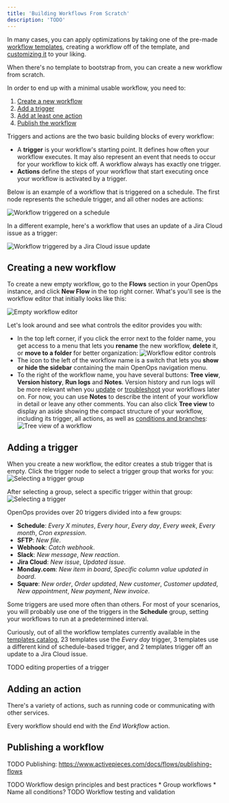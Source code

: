 ```yaml
---
title: 'Building Workflows From Scratch'
description: 'TODO'
---
```


In many cases, you can apply optimizations by taking one of the pre-made [workflow templates](workflow-templates), creating a workflow off of the template, and [customizing it](customizing-workflows) to your liking.

When there's no template to bootstrap from, you can create a new workflow from scratch.

In order to end up with a minimal usable workflow, you need to:
1. [Create a new workflow](#creating-a-new-workflow)
2. [Add a trigger](#adding-a-trigger)
3. [Add at least one action](#adding-an-action)
4. [Publish the workflow](#publishing-a-workflow)

Triggers and actions are the two basic building blocks of every workflow:
* A **trigger** is your workflow's starting point. It defines how often your workflow executes. It may also represent an event that needs to occur for your workflow to kick off. A workflow always has exactly one trigger.
* **Actions** define the steps of your workflow that start executing once your workflow is activated by a trigger.

Below is an example of a workflow that is triggered on a schedule. The first node represents the schedule trigger, and all other nodes are actions:

![Workflow triggered on a schedule](/images/workflow-trigger-schedule.png)

In a different example, here's a workflow that uses an update of a Jira Cloud issue as a trigger:

![Workflow triggered by a Jira Cloud issue update](/images/workflow-trigger-jira.png)

## Creating a new workflow

To create a new empty workflow, go to the **Flows** section in your OpenOps instance, and click **New Flow** in the top right corner. What's you'll see is the workflow editor that initially looks like this:

![Empty workflow editor](/images/workflow-editor-empty.png)

Let's look around and see what controls the editor provides you with:
* In the top left corner, if you click the error next to the folder name, you get access to a menu that lets you **rename** the new workflow, **delete** it, or **move to a folder** for better organization:
![Workflow editor controls](/images/workflow-editor-controls.png)
* The icon to the left of the workflow name is a switch that lets you **show or hide the sidebar** containing the main OpenOps navigation menu.
* To the right of the workflow name, you have several buttons: **Tree view**, **Version history**, **Run logs** and **Notes**. Version history and run logs will be more relevant when you [update](/workflow-management/customizing-workflows) or [troubleshoot](/workflow-management/investigate-workflow-run) your workflows later on. For now, you can use **Notes** to describe the intent of your workflow in detail or leave any other comments. You can also click **Tree view** to display an aside showing the compact structure of your workflow, including its trigger, all actions, as well as [conditions and branches](/workflow-management/scheduling-conditional-branching):
![Tree view of a workflow](/images/workflow-editor-tree-view.png)

## Adding a trigger

When you create a new workflow, the editor creates a stub trigger that is empty. Click the trigger node to select a trigger group that works for you:
![Selecting a trigger group](/images/workflow-editor-select-trigger-group.png)

After selecting a group, select a specific trigger within that group:
![Selecting a trigger](/images/workflow-editor-select-trigger.png)

OpenOps provides over 20 triggers divided into a few groups:
* **Schedule**: *Every X minutes*, *Every hour*, *Every day*, *Every week*, *Every month*, *Cron expression*.
* **SFTP**: *New file*.
* **Webhook**: *Catch webhook*.
* **Slack**: *New message*, *New reaction*.
* **Jira Cloud**: *New issue*, *Updated issue*.
* **Monday.com**: *New item in board*, *Specific column value updated in board*.
* **Square**: *New order*, *Order updated*, *New customer*, *Customer updated*, *New appointment*, *New payment*, *New invoice*.

Some triggers are used more often than others. For most of your scenarios, you will probably use one of the triggers in the **Schedule** group, setting your workflows to run at a predetermined interval.

Curiously, out of all the workflow templates currently available in the [templates catalog](/workflow-management/workflow-templates), 23 templates use the *Every day* trigger, 3 templates use a different kind of schedule-based trigger, and 2 templates trigger off an update to a Jira Cloud issue.

TODO editing properties of a trigger

## Adding an action

There's a variety of actions, such as running code or communicating with other services.

Every workflow should end with the *End Workflow* action.


## Publishing a workflow

TODO Publishing: https://www.activepieces.com/docs/flows/publishing-flows


TODO Workflow design principles and best practices
    * Group workflows
    * Name all conditions?
TODO Workflow testing and validation
